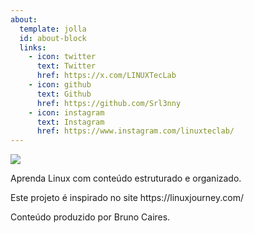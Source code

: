 ```yaml
---
about:
  template: jolla
  id: about-block
  links:
    - icon: twitter
      text: Twitter
      href: https://x.com/LINUXTecLab
    - icon: github
      text: Github
      href: https://github.com/Srl3nny
    - icon: instagram
      text: Instagram
      href: https://www.instagram.com/linuxteclab/ 
---
```

![](tux-estudando.png)

Aprenda Linux com conteúdo estruturado e organizado.

Este projeto é inspirado no site https://linuxjourney.com/

Conteúdo produzido por Bruno Caires.
